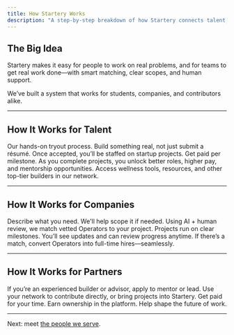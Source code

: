 ```yaml
---
title: How Startery Works
description: "A step-by-step breakdown of how Startery connects talent, startups, and partners to get real work done."
---
```


## The Big Idea

Startery makes it easy for people to work on real problems, and for teams to get real work done—with smart matching, clear scopes, and human support.

We’ve built a system that works for students, companies, and contributors alike.

---

## How It Works for Talent

<CardGroup cols={2}>
  <Card
    title="Apply through Launchpad"
    icon="paper-plane"
    href="/talent/how-to-apply"
  >
    Our hands-on tryout process. Build something real, not just submit a résumé.
  </Card>
  <Card
    title="Join Paid Projects"
    icon="money-bill-wave"
    href="/talent/getting-paid"
  >
    Once accepted, you’ll be staffed on startup projects. Get paid per
    milestone.
  </Card>
</CardGroup>

<CardGroup cols={2}>
  <Card title="Level Up" icon="chart-line" href="/talent/leveling-up">
    As you complete projects, you unlock better roles, higher pay, and
    mentorship opportunities.
  </Card>
  <Card title="Join the Community" icon="heart" href="/talent/benefits">
    Access wellness tools, resources, and other top-tier builders in our
    network.
  </Card>
</CardGroup>

---

## How It Works for Companies

<CardGroup cols={2}>
  <Card title="Post a Project" icon="plus" href="/companies/post-a-project">
    Describe what you need. We'll help scope it if needed.
  </Card>
  <Card
    title="We Staff the Right Team"
    icon="users-gear"
    href="/companies/how-we-staff"
  >
    Using AI + human review, we match vetted Operators to your project.
  </Card>
</CardGroup>

<CardGroup cols={2}>
  <Card title="Work Gets Done" icon="check" href="/features/bountyboard">
    Projects run on clear milestones. You’ll see updates and can review progress
    anytime.
  </Card>
  <Card title="Option to Hire" icon="handshake" href="/features/hiring">
    If there’s a match, convert Operators into full-time hires—seamlessly.
  </Card>
</CardGroup>

---

## How It Works for Partners

<CardGroup cols={2}>
  <Card
    title="Apply as a Partner"
    icon="user-plus"
    href="/partners/how-to-apply"
  >
    If you’re an experienced builder or advisor, apply to mentor or lead.
  </Card>
  <Card
    title="Bring Clients or Join Projects"
    icon="briefcase"
    href="/partners/bringing-in-clients"
  >
    Use your network to contribute directly, or bring projects into Startery.
  </Card>
</CardGroup>

<CardGroup cols={2}>
  <Card title="Earn and Grow" icon="coins" href="/partners/revenue-sharing">
    Get paid for your time. Earn ownership in the platform. Help shape the
    future of work.
  </Card>
</CardGroup>

---

<Check>Next: meet [the people we serve](/who-we-serve).</Check>
